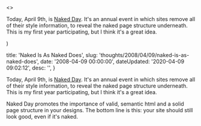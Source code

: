 

  <>
  <p>Today, April 9th, is <a href="http&#58;//naked.dustindiaz.com/" title="Naked Day">Naked Day</a>. It's an annual event in which sites remove all of their style information, to reveal the naked page structure underneath. This is my first year participating, but I think it's a great idea.  </p>
  </>
)


  title: 'Naked Is As Naked Does',
  slug: 'thoughts/2008/04/09/naked-is-as-naked-does',
  date: '2008-04-09 00:00:00',
  dateUpdated: '2020-04-09 09:02:12',
  desc: '',
}

<p>Today, April 9th, is <a href="http://naked.dustindiaz.com/" title="Naked Day">Naked Day</a>. It's an annual event in which sites remove all of their style information, to reveal the naked page structure underneath. This is my first year participating, but I think it's a great idea.  </p>
<p>Naked Day promotes the importance of valid, semantic html and a solid page structure in your designs. The bottom line is this: your site should still look good, even if it's naked.</p>

